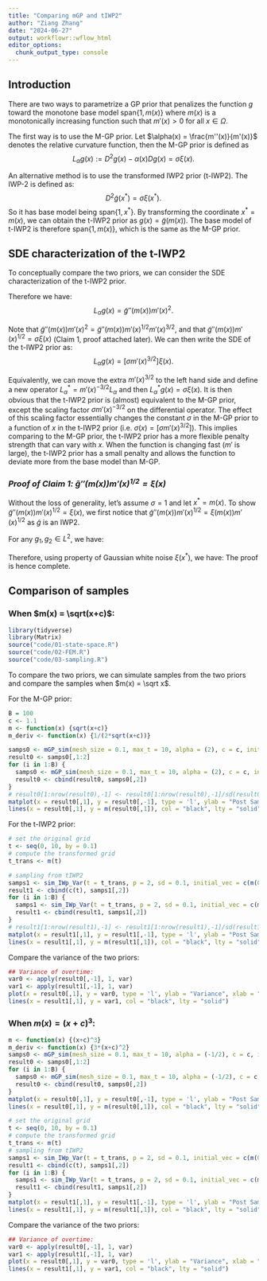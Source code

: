 ```yaml
---
title: "Comparing mGP and tIWP2"
author: "Ziang Zhang"
date: "2024-06-27"
output: workflowr::wflow_html
editor_options:
  chunk_output_type: console
---
```


## **Introduction**

There are two ways to parametrize a GP prior that penalizes the function $g$ toward the monotone base model $\text{span}\{1,m(x)\}$ where $m(x)$ is a monotonically increasing function such that $m'(x)>0$ for all $x \in \Omega$.

The first way is to use the M-GP prior. Let $\alpha(x) = \frac{m''(x)}{m'(x)}$ denotes the relative curvature function, then the M-GP prior is defined as
$$
L_\alpha g(x) := D^2 g(x) - \alpha(x) D g(x) = \sigma\xi(x).
$$

An alternative method is to use the transformed IWP2 prior (t-IWP2). 
The IWP-2 is defined as:
$$
D^2 \tilde{g}(x^*) = \sigma\xi(x^*).
$$
So it has base model being $\text{span}\{1, x^*\}$. 
By transforming the coordinate $x^* = m(x)$, we can obtain the t-IWP2 prior as $g(x) = \tilde{g}(m(x))$. 
The base model of t-IWP2 is therefore $\text{span}\{1, m(x)\}$, which is the same as the M-GP prior.


## **SDE characterization of the t-IWP2**

To conceptually compare the two priors, we can consider the SDE characterization of the t-IWP2 prior.

\begin{equation}
\begin{aligned}
g'(x) &= \tilde{g}'(m(x)) m'(x).\\
g''(x) &= \tilde{g}''(m(x)) m'(x)^2 + \tilde{g}'(m(x)) m''(x) \\
&= \tilde{g}''\left(m(x)\right) m'(x)^2 + g'(x) \frac{m''(x)}{m'(x)} \\
&= \tilde{g}''\left(m(x)\right) m'(x)^2 + g'(x) \alpha(x).
\end{aligned}
\end{equation}
Therefore we have:
$$L_\alpha g(x) = \tilde{g}''\left(m(x)\right) m'(x)^2.$$

Note that $\tilde{g}''\left(m(x)\right) m'(x)^2 = \tilde{g}''\left(m(x)\right) m'(x)^{1/2} m'(x)^{3/2}$, and that $\tilde{g}''\left(m(x)\right) m'(x)^{1/2} = \sigma\xi(x)$ (Claim 1, proof attached later). We can then write the SDE of the t-IWP2 prior as:
$$
L_\alpha g(x) = [\sigma m'(x)^{3/2}]\xi(x).
$$


Equivalently, we can move the extra $m'(x)^{3/2}$ to the left hand side and define a new operator $L_\alpha^* = m'(x)^{-3/2} L_\alpha$ and then $L_\alpha^*g(x) = \sigma\xi(x)$. 
It is then obvious that the t-IWP2 prior is (almost) equivalent to the M-GP prior, except the scaling factor $\sigma m'(x)^{-3/2}$ on the differential operator.
The effect of this scaling factor essentially changes the constant $\sigma$ in the M-GP prior to a function of $x$ in the t-IWP2 prior (i.e. $\sigma(x) = [\sigma m'(x)^{3/2}]$).
This implies comparing to the M-GP prior, the t-IWP2 prior has a more flexible penalty strength that can vary with $x$.
When the function is changing fast ($m'$ is large), the t-IWP2 prior has a small penalty and allows the function to deviate more from the base model than M-GP.


### ***Proof of Claim 1: $\tilde{g}''\left(m(x)\right) m'(x)^{1/2} = \xi(x)$***

Without the loss of generality, let's assume $\sigma = 1$ and let $x^* = m(x)$.
To show $\tilde{g}''\left(m(x)\right) m'(x)^{1/2} = \xi(x)$, we first notice that $\tilde{g}''\left(m(x)\right) m'(x)^{1/2} = \xi(m(x)) m'(x)^{1/2}$ as $\tilde{g}$ is an IWP2.

For any $g_1, g_2 \in L^2$, we have:
\begin{equation}
\begin{aligned}
\int \xi(m(x)) m'(x)^{1/2} g_1(x) dx &= \int \xi(x^* ) m'(m^{-1}(x^* ))^{-1/2} g_1(m^{-1}(x^* ))  dx^*  \\
&= \int \xi(x^* ) m'(x^* )^{-1/2} g_1(m^{-1}(x^*)) dx. \\
\end{aligned}
\end{equation}

Therefore, using property of Gaussian white noise $\xi(x^*)$, we have:
\begin{equation}
\begin{aligned}
\text{Cov}\bigg[\int\xi(m(x)) m'(x)^{1/2} g_1(x)dx, \int \xi(m(x)) m'(x)^{1/2} g_2(x)dx  \bigg]
&= \text{Cov}\bigg[\int\xi(x^* ) m'(m^{-1}(x^* ))^{-1/2} g_1(m^{-1}(x^* ))dx^* , \int \xi(x^* ) m'(x^* )^{-1/2} g_2(m^{-1}(x^* ))dx^*  \bigg] \\
&= \int m'(m^{-1}(x^* ))^{-1} g_1(m^{-1}(x^* )) g_2(m^{-1}(x^* )) dx^* \\
&= \int g_1(x) g_2(x) dx \\
&= \text{Cov}\bigg[\int\xi(x) g_1(x)dx, \int \xi(x) g_2(x)dx  \bigg].
\end{aligned}
\end{equation}
The proof is hence complete.



## **Comparison of samples**

### When $m(x) = \sqrt(x+c)$:

```r
library(tidyverse)
library(Matrix)
source("code/01-state-space.R")
source("code/02-FEM.R")
source("code/03-sampling.R")
```


To compare the two priors, we can simulate samples from the two priors and compare the samples when $m(x) = \sqrt x$.

For the M-GP prior:
```r
B = 100
c <- 1.1
m <- function(x) {sqrt(x+c)}
m_deriv <- function(x) {1/(2*sqrt(x+c))}

samps0 <- mGP_sim(mesh_size = 0.1, max_t = 10, alpha = (2), c = c, initial_vec = c(m(0),m_deriv(0)), sd = 0.1)
result0 <- samps0[,1:2]
for (i in 1:B) {
  samps0 <- mGP_sim(mesh_size = 0.1, max_t = 10, alpha = (2), c = c, initial_vec = c(m(0),m_deriv(0)), sd = 0.1)
  result0 <- cbind(result0, samps0[,2])
}
# result0[1:nrow(result0),-1] <- result0[1:nrow(result0),-1]/sd(result0[nrow(result0),-1])
matplot(x = result0[,1], y = result0[,-1], type = 'l', ylab = "Post Samp", xlab = "x", main = "alpha = 2", ylim = c(0,8), lty = "dashed", col = "pink")
lines(x = result0[,1], y = m(result0[,1]), col = "black", lty = "solid")
```

For the t-IWP2 prior:
```r
# set the original grid
t <- seq(0, 10, by = 0.1)
# compute the transformed grid
t_trans <- m(t)

# sampling from tIWP2
samps1 <- sim_IWp_Var(t = t_trans, p = 2, sd = 0.1, initial_vec = c(m(0),1))
result1 <- cbind(c(t), samps1[,2])
for (i in 1:B) {
  samps1 <- sim_IWp_Var(t = t_trans, p = 2, sd = 0.1, initial_vec = c(m(0),1))
  result1 <- cbind(result1, samps1[,2])
}
# result1[1:nrow(result1),-1] <- result1[1:nrow(result1),-1]/sd(result1[nrow(result1),-1])
matplot(x = result1[,1], y = result1[,-1], type = 'l', ylab = "Post Samp", xlab = "x", main = "tIWP2", ylim = c(0,8), lty = "dashed", col = "pink")
lines(x = result1[,1], y = m(result1[,1]), col = "black", lty = "solid")
```

Compare the variance of the two priors:
```r
## Variance of overtime:
var0 <- apply(result0[,-1], 1, var)
var1 <- apply(result1[,-1], 1, var)
plot(x = result0[,1], y = var0, type = 'l', ylab = "Variance", xlab = "x", main = "Variance of samples", ylim = c(0,5), lty = "dashed", col = "pink")
lines(x = result1[,1], y = var1, col = "black", lty = "solid")
```

### When $m(x) = (x+c)^3$:


```r
m <- function(x) {(x+c)^3}
m_deriv <- function(x) {3*(x+c)^2}
samps0 <- mGP_sim(mesh_size = 0.1, max_t = 10, alpha = (-1/2), c = c, initial_vec = c(m(0),m_deriv(0)), sd = 0.1)
result0 <- samps0[,1:2]
for (i in 1:B) {
  samps0 <- mGP_sim(mesh_size = 0.1, max_t = 10, alpha = (-1/2), c = c, initial_vec = c(m(0),m_deriv(0)), sd = 0.1)
  result0 <- cbind(result0, samps0[,2])
}
matplot(x = result0[,1], y = result0[,-1], type = 'l', ylab = "Post Samp", xlab = "x", main = "alpha = -1/2", lty = "dashed", col = "pink")
lines(x = result0[,1], y = m(result0[,1]), col = "black", lty = "solid")
```

```r
# set the original grid
t <- seq(0, 10, by = 0.1)
# compute the transformed grid
t_trans <- m(t)
# sampling from tIWP2
samps1 <- sim_IWp_Var(t = t_trans, p = 2, sd = 0.1, initial_vec = c(m(0),1))
result1 <- cbind(c(t), samps1[,2])
for (i in 1:B) {
  samps1 <- sim_IWp_Var(t = t_trans, p = 2, sd = 0.1, initial_vec = c(m(0),1))
  result1 <- cbind(result1, samps1[,2])
}
matplot(x = result1[,1], y = result1[,-1], type = 'l', ylab = "Post Samp", xlab = "x", main = "tIWP2", lty = "dashed", col = "pink")
lines(x = result1[,1], y = m(result1[,1]), col = "black", lty = "solid")
```

Compare the variance of the two priors:
```r
## Variance of overtime:
var0 <- apply(result0[,-1], 1, var)
var1 <- apply(result1[,-1], 1, var)
plot(x = result0[,1], y = var0, type = 'l', ylab = "Variance", xlab = "x", main = "Variance of samples", ylim = c(0,1000), lty = "dashed", col = "pink")
lines(x = result1[,1], y = var1, col = "black", lty = "solid")
```

